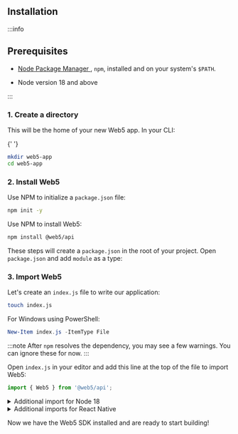 
<section class="docs-section">

## Installation

:::info

<h2>Prerequisites</h2>
<ul>
  <li>
    <p>
      <a
        href="https://docs.npmjs.com/downloading-and-installing-node-js-and-npm"
        target="_blank"
      >
        Node Package Manager
      </a>
      , <code>npm</code>, installed and on your system's <code>$PATH</code>.
    </p>
  </li>
  <li>
    <p>Node version 18 and above</p>
  </li>
</ul>
:::

### 1. Create a directory

<p>This will be the home of your new Web5 app. In your CLI: </p>{' '}

```bash
mkdir web5-app
cd web5-app
```

### 2. Install Web5

Use NPM to initialize a `package.json` file:

```bash
npm init -y
```

<p>Use NPM to install Web5:</p>

```bash
npm install @web5/api
```

These steps will create a `package.json` in the root of your project. Open `package.json` and add `module` as a type:

<PackageJson />

### 3. Import Web5

Let's create an `index.js` file to write our application:

```bash
touch index.js
```

For Windows using PowerShell:

```powershell
New-Item index.js -ItemType File
```

:::note
After `npm` resolves the dependency, you may see a few warnings. You can ignore these for now.
:::

Open `index.js` in your editor and add this line at the top of the file to import Web5:

```js
import { Web5 } from '@web5/api';
```

<details>
<summary>Additional import for Node 18</summary>

```js
/*
Needs globalThis.crypto polyfill. 
This is *not* the crypto you're thinking of.
It's the original crypto...CRYPTOGRAPHY.
*/
import { webcrypto } from 'node:crypto';

// @ts-ignore
if (!globalThis.crypto) globalThis.crypto = webcrypto;
```

</details>

<details>
<summary>Additional imports for React Native</summary>

```js
/*
React Native needs crypto.getRandomValues polyfill and sha512.
This is *not* the crypto you're thinking of.
It's the original crypto...CRYPTOGRAPHY.
*/
import 'react-native-get-random-values';
import { hmac } from '@noble/hashes/hmac';
import { sha256 } from '@noble/hashes/sha256';
import { sha512 } from '@noble/hashes/sha512';
ed.etc.sha512Sync = (...m) => sha512(ed.etc.concatBytes(...m));
ed.etc.sha512Async = (...m) => Promise.resolve(ed.etc.sha512Sync(...m));

secp.etc.hmacSha256Sync = (k, ...m) =>
  hmac(sha256, k, secp.etc.concatBytes(...m));
secp.etc.hmacSha256Async = (k, ...m) =>
  Promise.resolve(secp.etc.hmacSha256Sync(k, ...m));
```

</details>

Now we have the Web5 SDK installed and are ready to start building!

</section>
